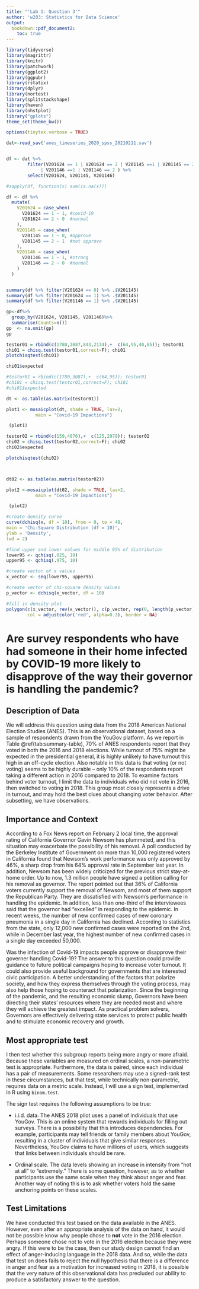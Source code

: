 ```yaml
---
title: "'Lab 1: Question 3'"
author: 'w203: Statistics for Data Science'
output:
  bookdown::pdf_document2: 
    toc: true
---
```


\clearpage

```r
library(tidyverse) 
library(magrittr)
library(knitr)
library(patchwork)
library(ggplot2)
library(ggpubr)
library(rstatix)
library(dplyr)
library(nortest)
library(splitstackshape)
library(haven)
library(nhstplot)
library("gplots")
theme_set(theme_bw())

options(tinytex.verbose = TRUE)
```



```r

dat<-read_sav('anes_timeseries_2020_spss_20210211.sav')


df <- dat %>%
        filter(V201624 == 1 | V201624 == 2 | V201145 ==1 | V201145 == 2 
             | V201146 ==1 | V201146 == 2 ) %>%
        select(V201624, V201145, V201146)

#sapply(df, function(x) sum(is.na(x)))

df <- df %>%
  mutate(
    V201624 = case_when(
      V201624 == 1 ~ 1, #covid-19
      V201624 == 2 ~ 0  #normal
    ),
    V201145 = case_when(
      V201145 == 1 ~ 0, #approve 
      V201145 == 2 ~ 1  #not approve
    ), 
    V201146 = case_when(
      V201146 == 1 ~ 1, #strong
      V201146 == 2 ~ 0  #normal
    )
  )


summary(df %>% filter(V201624 == 0) %>% .$V201145)
summary(df %>% filter(V201624 == 1) %>% .$V201145)
summary(df %>% filter(V201146 == 1) %>% .$V201145)
```


```r

gp<-df%>%
  group_by(V201624, V201145, V201146)%>%
  summarise(Counts=n())
gp  <- na.omit(gp) 
gp
```
 

```r
 
testor01 = rbind(c(1780,3087,843,2134),+  c(64,95,40,85)); testor01
chi01 = chisq.test(testor01,correct=F); chi01
plotchisqtest(chi01)

chi01$expected

#testor01 = rbind(c(1780,3087),+  c(64,95)); testor01
#chi01 = chisq.test(testor01,correct=F); chi01
#chi01$expected

dt <- as.table(as.matrix(testor01))

```


```r
plot1 <- mosaicplot(dt, shade = TRUE, las=2,
           main = "Covid-19 Impactions")

```
 

```r
 (plot1) 
```





```r
testor02 = rbind(c(159,4876),+  c(125,2978)); testor02
chi02 = chisq.test(testor02,correct=F); chi02
chi02$expected

plotchisqtest(chi02)



dt02 <- as.table(as.matrix(testor02))
```

```r

plot2 <-mosaicplot(dt02, shade = TRUE, las=2,
           main = "Covid-19 Impactions")

```


```r
 (plot2) 
```


```r
#create density curve
curve(dchisq(x, df = 10), from = 0, to = 40,
main = 'Chi-Square Distribution (df = 10)',
ylab = 'Density',
lwd = 2)

#find upper and lower values for middle 95% of distribution
lower95 <- qchisq(.025, 10)
upper95 <- qchisq(.975, 10)

#create vector of x values
x_vector <- seq(lower95, upper95)

#create vector of chi-square density values
p_vector <- dchisq(x_vector, df = 10)

#fill in density plot
polygon(c(x_vector, rev(x_vector)), c(p_vector, rep(0, length(p_vector))),
        col = adjustcolor('red', alpha=0.3), border = NA)
```











# Are survey respondents who have had someone in their home infected by COVID-19 more likely to disapprove of the way their governor is handling the pandemic?

## Description of Data


We will address this question using data from the 2018 American National Election Studies (ANES).  This is an observational dataset, based on a sample of respondents drawn from the YouGov platform. As we report in Table \@ref(tab:summary-table), 70% of ANES respondents report that they voted in both the 2016 and 2018 elections. While turnout of 75% might be expected in the presidential general, it is highly unlikely to have turnout this high in an off-cycle election. Also notable in this data is that voting (or not voting) seems to be highly durable -- only 10% of the respondents report taking a different action in 2016 compared to 2018. To examine factors behind voter turnout, I limit the data to individuals who did not vote in 2016, then switched to voting in 2018.  This group most closely represents a drive in turnout, and may hold the best clues about changing voter behavior.  After subsetting, we have observations. 




## Importance and Context

According to a Fox News report on February 2 local time, the approval rating of California Governor Gavin Newsom has plummeted, and this situation may exacerbate the possibility of his removal. A poll conducted by the Berkeley Institute of Government on more than 10,000 registered voters in California found that Newsom’s work performance was only approved by 46%, a sharp drop from his 64% approval rate in September last year. In addition, Newsom has been widely criticized for the previous strict stay-at-home order. Up to now, 1.3 million people have signed a petition calling for his removal as governor. The report pointed out that 36% of California voters currently support the removal of Newsom, and most of them support the Republican Party. They are dissatisfied with Newsom's performance in handling the epidemic. In addition, less than one-third of the interviewees said that the governor had “excelled” in responding to the epidemic. In recent weeks, the number of new confirmed cases of new coronary pneumonia in a single day in California has declined. According to statistics from the state, only 12,000 new confirmed cases were reported on the 2nd, while in December last year, the highest number of new confirmed cases in a single day exceeded 50,000.  

Was the infection of Covid-19 impacts people approve or disapprove their governer handling Covid-19? The answer to this question could provide guidance to future political campaigns hoping to increase voter turnout. It could also provide useful background for governments that are interested civic participation. A better understanding of the factors that polarize society, and how they express themselves through the voting process, may also help those hoping to counteract that polarization. Since the beginning of the pandemic, and the resulting economic slump, Governors have been directing their states’ resources where they are needed most and where they will achieve the greatest impact. As practical problem solvers, Governors are effectively delivering state services to protect public health and to stimulate economic recovery and growth. 
 
 
 
 
## Most appropriate test 
 I then test whether this subgroup reports being more angry or more afraid. Because these variables are measured on ordinal scales, a non-parametric test is appropriate.  Furthermore, the data is paired, since each individual has a pair of measurements.   Some researchers may use a signed-rank test in these circumstances, but that test, while technically non-parametric, requires data on a metric scale.  Instead, I will use a sign test, implemented in R using `binom.test`. 

The sign test requires the following assumptions to be true:

- i.i.d. data.  The ANES 2018 pilot uses a panel of individuals that use YouGov.  This is an online system that rewards individuals for filling out surveys.  There is a possibility that this introduces dependencies.  For example, participants may tell friends or family members about YouGov, resulting in a cluster of individuals that give similar responses.  Nevertheless, YouGov claims to have millions of users, which suggests that links between individuals should be rare.

- Ordinal scale. The data levels showing an increase in intensity from "not at all" to "extremely."  There is some question, however, as to whether participants use the same scale when they think about anger and fear. Another way of noting this is to ask whether voters hold the same anchoring points on these scales.

 
## Test Limitations 

We have conducted this test based on the data available in the ANES. However, even after an appropriate analysis of the data on hand, it would not be possible know why people chose to **not** vote in the 2016 election. Perhaps someone chose not to vote in the 2016 election because they were angry. If this were to be the case, then our study design cannot find an effect of anger-inducing language in the 2018 data. And so, while the data that test on does fails to reject the null hypothesis that there is a difference in anger and fear as a motivation for increased voting in 2018, it is possible that the very nature of this observational data has precluded our ability to produce a satisfactory answer to the question. 

 
 
